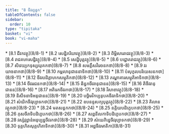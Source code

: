 ```yaml
---
title: "8 ចីវរក្ខន្ធក"
tableOfContents: false
sidebar:
  order: 10
type: "tipitaka"
basket: "vi"
book: "vi-maha"
---
```



<DynamicBreadcrumb />



<TableOfContents book="vi-maha" section="8">
* [8.1 ជីវកវត្ថុ](8/8-1)
* [8.2 សេដ្ឋិភរិយាវត្ថុ](8/8-2)
* [8.3 ពិម្ពិសាររាជវត្ថុ](8/8-3)
* [8.4 រាជគហសេដ្ឋិវត្ថុ](8/8-4)
* [8.5 សេដ្ឋិបុត្តវត្ថុ](8/8-5)
* [8.6 បជ្ជោតរាជវត្ថុ](8/8-6)
* [8.7 សិវេយ្យកទុស្សយុគកថា](8/8-7)
* [8.8 សមត្តឹសវិរេចនកថា](8/8-8)
* [8.9 វរយាចនាកថា](8/8-9)
* [8.10 កម្ពលានុជាននាទិកថា](8/8-10)
* [8.11 បំសុកូលបរិយេសនកថា](8/8-11)
* [8.12 ចីវរបដិគ្គាហកសម្មុតិកថា](8/8-12)
* [8.13 ភណ្ឌាគារសម្មុតិអាទិកថា](8/8-13)
* [8.14 ចីវររជនកថា](8/8-14)
* [8.15 ឆិន្នកចីវរានុជានន](8/8-15)
* [8.16 តិចីវរានុជានន](8/8-16)
* [8.17 អតិរេកចីវរកថា](8/8-17)
* [8.18 វិសាខាវត្ថុ](8/8-18)
* [8.19 និសីទនាទិអនុជានន](8/8-19)
* [8.20 បច្ឆិមវិកប្បនុបគចីវរាទិកថា](8/8-20)
* [8.21 សំឃិកចីវរុប្បាទកថា](8/8-21)
* [8.22 ឧបនន្ទសក្យបុត្តវត្ថុ](8/8-22)
* [8.23 គិលានវត្ថុកថា](8/8-23)
* [8.24 មតសន្តកកថា](8/8-24)
* [8.25 នគ្គិយបដិក្ខេបកថា](8/8-25)
* [8.26 កុសចីរាទិបដិក្ខេបកថា](8/8-26)
* [8.27 សព្ពនីលកាទិបដិក្ខេបកថា](8/8-27)
* [8.28 វស្សំវុដ្ឋានំអនុប្បន្នចីវរកថា](8/8-28)
* [8.29 សំឃេភិន្នេចីវរុប្បាទកថា](8/8-29)
* [8.30 ទុគ្គហិតសុគ្គហិតាទិកថា](8/8-30)
* [8.31 អដ្ឋចីវរមាតិកា](8/8-31)
</TableOfContents>